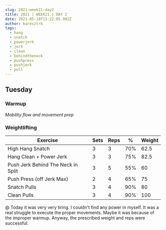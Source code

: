 ```yaml
---
slug: 2021-week21-day2
title: 2021 | WEEK21 | DAY 2
date: 2021-05-18T13:22:05.992Z
author: karesztrk
tags:
  - hang
  - snatch
  - powerjerk
  - jerk
  - clean
  - behindtheneck
  - pushpress
  - pushjerk
  - pull
---
```

## Tuesday

### Warmup

*Mobility flow and movement prep*

### Weightlifting

| Exercise                           | Sets | Reps | %   | Weight |
| ---------------------------------- | ---- | ---- | --- | ------ |
| High Hang Snatch                   | 3    | 3    | 70% | 62.5   |
| Hang Clean + Power Jerk            | 3    | 3    | 75% | 82.5   |
| Push Jerk Behind The Neck in Split | 3    | 5    | 55% | 60     |
| Push Press (off Jerk Max)          | 2    | 4    | 65% | 75     |
| Snatch Pulls                       | 3    | 4    | 90% | 80     |
| Clean Pulls                        | 3    | 4    | 90% | 100    |

@ Today it was very very tiring. I couldn't find any power in myself. It was a real struggle to execute the proper movements. Maybe it was because of the improper warmup. Anyway, the prescribed weight and reps were successful.